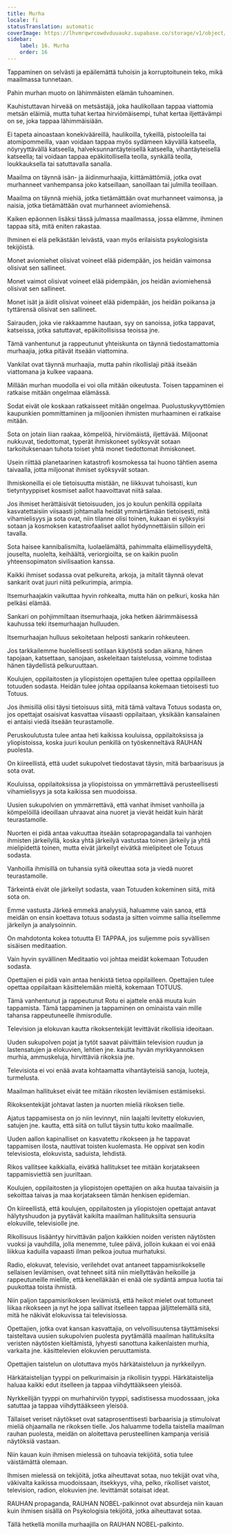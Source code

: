 ```yaml
---
title: Murha
locale: fi
statusTranslation: automatic
coverImage: https://lhvmrqwrcowdvduuaukz.supabase.co/storage/v1/object/public/strapi-uploads/small_cover-educacion-fundamental.webp-2d51a7828a2b1309555be27f7e2a61a0.webp
sidebar:
    label: 16. Murha
    order: 16
---
```

Tappaminen on selvästi ja epäilemättä tuhoisin ja korruptoitunein teko, mikä maailmassa tunnetaan.

Pahin murhan muoto on lähimmäisten elämän tuhoaminen.

Kauhistuttavan hirveää on metsästäjä, joka haulikollaan tappaa viattomia metsän eläimiä, mutta tuhat kertaa hirviömäisempi, tuhat kertaa iljettävämpi on se, joka tappaa lähimmäisiään.

Ei tapeta ainoastaan konekivääreillä, haulikoilla, tykeillä, pistooleilla tai atomipommeilla, vaan voidaan tappaa myös sydämeen käyvällä katseella, nöyryyttävällä katseella, halveksunnantäyteisellä katseella, vihantäyteisellä katseella; tai voidaan tappaa epäkiitollisella teolla, synkällä teolla, loukkauksella tai satuttavalla sanalla.

Maailma on täynnä isän- ja äidinmurhaajia, kiittämättömiä, jotka ovat murhanneet vanhempansa joko katseillaan, sanoillaan tai julmilla teoillaan.

Maailma on täynnä miehiä, jotka tietämättään ovat murhanneet vaimonsa, ja naisia, jotka tietämättään ovat murhanneet aviomiehensä.

Kaiken epäonnen lisäksi tässä julmassa maailmassa, jossa elämme, ihminen tappaa sitä, mitä eniten rakastaa.

Ihminen ei elä pelkästään leivästä, vaan myös erilaisista psykologisista tekijöistä.

Monet aviomiehet olisivat voineet elää pidempään, jos heidän vaimonsa olisivat sen sallineet.

Monet vaimot olisivat voineet elää pidempään, jos heidän aviomiehensä olisivat sen sallineet.

Monet isät ja äidit olisivat voineet elää pidempään, jos heidän poikansa ja tyttärensä olisivat sen sallineet.

Sairauden, joka vie rakkaamme hautaan, syy on sanoissa, jotka tappavat, katseissa, jotka satuttavat, epäkiitollisissa teoissa jne.

Tämä vanhentunut ja rappeutunut yhteiskunta on täynnä tiedostamattomia murhaajia, jotka pitävät itseään viattomina.

Vankilat ovat täynnä murhaajia, mutta pahin rikollislaji pitää itseään viattomana ja kulkee vapaana.

Millään murhan muodolla ei voi olla mitään oikeutusta. Toisen tappaminen ei ratkaise mitään ongelmaa elämässä.

Sodat eivät ole koskaan ratkaisseet mitään ongelmaa. Puolustuskyvyttömien kaupunkien pommittaminen ja miljoonien ihmisten murhaaminen ei ratkaise mitään.

Sota on jotain liian raakaa, kömpelöä, hirviömäistä, iljettävää. Miljoonat nukkuvat, tiedottomat, typerät ihmiskoneet syöksyvät sotaan tarkoituksenaan tuhota toiset yhtä monet tiedottomat ihmiskoneet.

Usein riittää planetaarinen katastrofi kosmokessa tai huono tähtien asema taivaalla, jotta miljoonat ihmiset syöksyvät sotaan.

Ihmiskoneilla ei ole tietoisuutta mistään, ne liikkuvat tuhoisasti, kun tietyntyyppiset kosmiset aallot haavoittavat niitä salaa.

Jos ihmiset herättäisivät tietoisuuden, jos jo koulun penkillä oppilaita kasvatettaisiin viisaasti johtamalla heidät ymmärtämään tietoisesti, mitä vihamielisyys ja sota ovat, niin tilanne olisi toinen, kukaan ei syöksyisi sotaan ja kosmoksen katastrofaaliset aallot hyödynnettäisiin silloin eri tavalla.

Sota haisee kannibalismilta, luolaelämältä, pahimmalta eläimellisyydeltä, jouselta, nuolelta, keihäältä, veriorgioilta, se on kaikin puolin yhteensopimaton sivilisaation kanssa.

Kaikki ihmiset sodassa ovat pelkureita, arkoja, ja mitalit täynnä olevat sankarit ovat juuri niitä pelkurimpia, arimpia.

Itsemurhaajakin vaikuttaa hyvin rohkealta, mutta hän on pelkuri, koska hän pelkäsi elämää.

Sankari on pohjimmiltaan itsemurhaaja, joka hetken äärimmäisessä kauhussa teki itsemurhaajan hulluuden.

Itsemurhaajan hulluus sekoitetaan helposti sankarin rohkeuteen.

Jos tarkkailemme huolellisesti sotilaan käytöstä sodan aikana, hänen tapojaan, katsettaan, sanojaan, askeleitaan taistelussa, voimme todistaa hänen täydellistä pelkuruuttaan.

Koulujen, oppilaitosten ja yliopistojen opettajien tulee opettaa oppilailleen totuuden sodasta. Heidän tulee johtaa oppilaansa kokemaan tietoisesti tuo Totuus.

Jos ihmisillä olisi täysi tietoisuus siitä, mitä tämä valtava Totuus sodasta on, jos opettajat osaisivat kasvattaa viisaasti oppilaitaan, yksikään kansalainen ei antaisi viedä itseään teurastamolle.

Peruskoulutusta tulee antaa heti kaikissa kouluissa, oppilaitoksissa ja yliopistoissa, koska juuri koulun penkillä on työskenneltävä RAUHAN puolesta.

On kiireellistä, että uudet sukupolvet tiedostavat täysin, mitä barbaarisuus ja sota ovat.

Kouluissa, oppilaitoksissa ja yliopistoissa on ymmärrettävä perusteellisesti vihamielisyys ja sota kaikissa sen muodoissa.

Uusien sukupolvien on ymmärrettävä, että vanhat ihmiset vanhoilla ja kömpelöillä ideoillaan uhraavat aina nuoret ja vievät heidät kuin härät teurastamolle.

Nuorten ei pidä antaa vakuuttaa itseään sotapropagandalla tai vanhojen ihmisten järkeilyllä, koska yhtä järkeilyä vastustaa toinen järkeily ja yhtä mielipidettä toinen, mutta eivät järkeilyt eivätkä mielipiteet ole Totuus sodasta.

Vanhoilla ihmisillä on tuhansia syitä oikeuttaa sota ja viedä nuoret teurastamolle.

Tärkeintä eivät ole järkeilyt sodasta, vaan Totuuden kokeminen siitä, mitä sota on.

Emme vastusta Järkeä emmekä analyysiä, haluamme vain sanoa, että meidän on ensin koettava totuus sodasta ja sitten voimme sallia itsellemme järkeilyn ja analysoinnin.

On mahdotonta kokea totuutta EI TAPPAA, jos suljemme pois syvällisen sisäisen meditaation.

Vain hyvin syvällinen Meditaatio voi johtaa meidät kokemaan Totuuden sodasta.

Opettajien ei pidä vain antaa henkistä tietoa oppilailleen. Opettajien tulee opettaa oppilaitaan käsittelemään mieltä, kokemaan TOTUUS.

Tämä vanhentunut ja rappeutunut Rotu ei ajattele enää muuta kuin tappamista. Tämä tappaminen ja tappaminen on ominaista vain mille tahansa rappeutuneelle ihmisrodulle.

Television ja elokuvan kautta rikoksentekijät levittävät rikollisia ideoitaan.

Uuden sukupolven pojat ja tytöt saavat päivittäin television ruudun ja lastensatujen ja elokuvien, lehtien jne. kautta hyvän myrkkyannoksen murhia, ammuskeluja, hirvittäviä rikoksia jne.

Televisiota ei voi enää avata kohtaamatta vihantäyteisiä sanoja, luoteja, turmelusta.

Maailman hallitukset eivät tee mitään rikosten leviämisen estämiseksi.

Rikoksentekijät johtavat lasten ja nuorten mieliä rikoksen tielle.

Ajatus tappamisesta on jo niin levinnyt, niin laajalti levitetty elokuvien, satujen jne. kautta, että siitä on tullut täysin tuttu koko maailmalle.

Uuden aallon kapinalliset on kasvatettu rikokseen ja he tappavat tappamisen ilosta, nauttivat toisten kuolemasta. He oppivat sen kodin televisiosta, elokuvista, saduista, lehdistä.

Rikos vallitsee kaikkialla, eivätkä hallitukset tee mitään korjatakseen tappamisviettiä sen juuriltaan.

Koulujen, oppilaitosten ja yliopistojen opettajien on aika huutaa taivaisiin ja sekoittaa taivas ja maa korjatakseen tämän henkisen epidemian.

On kiireellistä, että koulujen, oppilaitosten ja yliopistojen opettajat antavat hälytyshuudon ja pyytävät kaikilta maailman hallituksilta sensuuria elokuville, televisiolle jne.

Rikollisuus lisääntyy hirvittävän paljon kaikkien noiden veristen näytösten vuoksi ja vauhdilla, jolla menemme, tulee päivä, jolloin kukaan ei voi enää liikkua kaduilla vapaasti ilman pelkoa joutua murhatuksi.

Radio, elokuvat, televisio, verilehdet ovat antaneet tappamisrikokselle sellaisen leviämisen, ovat tehneet siitä niin miellyttävän heikoille ja rappeutuneille mielille, että kenelläkään ei enää ole sydäntä ampua luotia tai puukottaa toista ihmistä.

Niin paljon tappamisrikoksen leviämistä, että heikot mielet ovat tottuneet liikaa rikokseen ja nyt he jopa sallivat itselleen tappaa jäljittelemällä sitä, mitä he näkivät elokuvissa tai televisiossa.

Opettajien, jotka ovat kansan kasvattajia, on velvollisuutensa täyttämiseksi taisteltava uusien sukupolvien puolesta pyytämällä maailman hallituksilta veristen näytösten kieltämistä, lyhyesti sanottuna kaikenlaisten murhia, varkaita jne. käsittelevien elokuvien peruuttamista.

Opettajien taistelun on ulotuttava myös härkätaisteluun ja nyrkkeilyyn.

Härkätaistelijan tyyppi on pelkurimaisin ja rikollisin tyyppi. Härkätaistelija haluaa kaikki edut itselleen ja tappaa viihdyttääkseen yleisöä.

Nyrkkeilijän tyyppi on murhahirviön tyyppi, sadistisessa muodossaan, joka satuttaa ja tappaa viihdyttääkseen yleisöä.

Tällaiset veriset näytökset ovat sataprosenttisesti barbaarisia ja stimuloivat mieliä ohjaamalla ne rikoksen tielle. Jos haluamme todella taistella maailman rauhan puolesta, meidän on aloitettava perusteellinen kampanja verisiä näytöksiä vastaan.

Niin kauan kuin ihmisen mielessä on tuhoavia tekijöitä, sotia tulee väistämättä olemaan.

Ihmisen mielessä on tekijöitä, jotka aiheuttavat sotaa, nuo tekijät ovat viha, väkivalta kaikissa muodoissaan, itsekkyys, viha, pelko, rikolliset vaistot, television, radion, elokuvien jne. levittämät sotaisat ideat.

RAUHAN propaganda, RAUHAN NOBEL-palkinnot ovat absurdeja niin kauan kuin ihmisen sisällä on Psykologisia tekijöitä, jotka aiheuttavat sotaa.

Tällä hetkellä monilla murhaajilla on RAUHAN NOBEL-palkinto.


